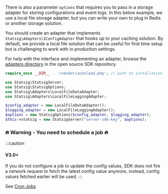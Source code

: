 There is also a parameter `options` that requires you to pass in a storage adapter for storing configurations and event logs. In this below example, we use a local file storage adapter, but you can write your own to plug in Redis or another storage solution.

You should create an adapter that implements `Statsig\Adapters\IConfigAdapter` that hooks up to your caching solution.  By default, we provide a local file solution that can be useful for first time setup but is challenging to work with in production settings.

For help with the interface and implementing an adapter, browse the [adapters directory](https://github.com/statsig-io/php-sdk/tree/main/src/Adapters) in the open source SDK repository.

```php
require_once __DIR__ . '/vendor/autoload.php'; // path to installation folder

use Statsig\StatsigServer;
use Statsig\StatsigOptions;
use Statsig\Adapters\LocalFileDataAdapter;
use Statsig\Adapters\LocalFileLoggingAdapter;

$config_adapter = new LocalFileDataAdapter();
$logging_adapter = new LocalFileLoggingAdapter();
$options = new StatsigOptions($config_adapter, $logging_adapter);
$this->statsig = new StatsigServer("server-sdk-key", $options);
```

### 🔥 Warning - You need to schedule a job 🔥

:::caution
#### V3.0+
If you do not configure a job to update the config values, SDK does not fire a network request to fetch the latest config value anymore, instead, config values fetched earlier will be used.
:::

See [Cron Jobs](#cron-jobs)
